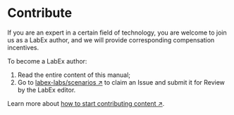 # Contribute

If you are an expert in a certain field of technology, you are welcome to join us as a LabEx author, and we will provide corresponding compensation incentives.

To become a LabEx author:

1. Read the entire content of this manual;
2. Go to [labex-labs/scenarios ↗](https://github.com/labex-labs/scenarios/issues) to claim an Issue and submit it for Review by the LabEx editor.

Learn more about [how to start contributing content ↗](https://github.com/labex-labs/scenarios/issues/18).
